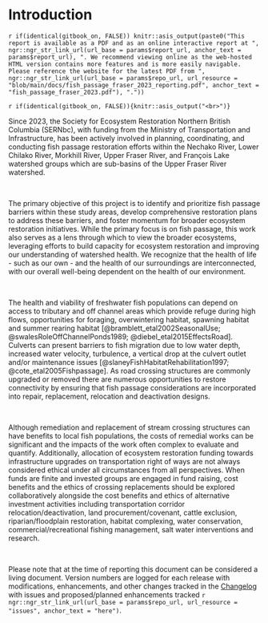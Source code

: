 

# Introduction {-}

`r if(identical(gitbook_on, FALSE)) knitr::asis_output(paste0("This report is available as a PDF and as an online interactive report at ", ngr::ngr_str_link_url(url_base = params$report_url, anchor_text = params$report_url), ". We recommend viewing online as the web-hosted HTML version contains more features and is more easily navigable. Please reference the website for the latest PDF from ", ngr::ngr_str_link_url(url_base = params$repo_url, url_resource = "blob/main/docs/fish_passage_fraser_2023_reporting.pdf", anchor_text = "fish_passage_fraser_2023.pdf"), "."))`

`r if(identical(gitbook_on, FALSE)){knitr::asis_output("<br>")}`

Since 2023, the Society for Ecosystem Restoration Northern British Columbia (SERNbc), with funding from the Ministry of Transportation and Infrastructure, has been actively involved in planning, coordinating, and conducting fish passage restoration efforts within the Nechako River, Lower Chilako River, Morkhill River, Upper Fraser River, and François Lake watershed groups which are sub-basins of the Upper Fraser River watershed. 

<br>

The primary objective of this project is to identify and prioritize fish passage barriers within these study areas,
develop comprehensive restoration plans to address these barriers, and foster momentum for broader ecosystem restoration
initiatives. While the primary focus is on fish passage, this work also serves as a lens through which to view the
broader ecosystems, leveraging efforts to build capacity for ecosystem restoration and improving our understanding of
watershed health. We recognize that the health of life - such as our own - and the health of our surroundings are
interconnected, with our overall well-being dependent on the health of our environment.

<br>


The health and viability of freshwater fish populations can depend on access to tributary and off channel areas which provide refuge during high flows, opportunities for foraging, overwintering habitat, spawning habitat and summer rearing habitat [@bramblett_etal2002SeasonalUse; @swalesRoleOffChannelPonds1989; @diebel_etal2015EffectsRoad].  Culverts can present barriers to fish migration due to low water depth, increased water velocity, turbulence, a vertical drop at the culvert outlet and/or maintenance issues [@slaneyFishHabitatRehabilitation1997; @cote_etal2005Fishpassage]. As road crossing structures are commonly upgraded or removed there are numerous opportunities to restore connectivity by ensuring that fish passage considerations are incorporated into repair, replacement, relocation and deactivation designs. 

<br>

Although remediation and replacement of stream crossing structures can have benefits to local fish populations, the costs of remedial works can be significant and the impacts of the work often complex to evaluate and quantify. Additionally, allocation of ecosystem restoration funding towards infrastructure upgrades on transportation right of ways are not always considered ethical under all circumstances from all perspectives. When funds are finite and invested groups are engaged in fund raising, cost benefits and the ethics of crossing replacements should be explored collaboratively alongside the cost benefits and ethics of alternative investment activities including transportation corridor relocation/deactivation, land procurement/covenant, cattle exclusion, riparian/floodplain restoration, habitat complexing, water conservation,  commercial/recreational fishing management, salt water interventions and research.

<br>

Please note that at the time of reporting this document can be considered a living document. Version numbers are logged for each release with modifications, enhancements, and other changes tracked in the [Changelog](#changelog) with issues and proposed/planned enhancements tracked `r ngr::ngr_str_link_url(url_base = params$repo_url, url_resource = "issues", anchor_text = "here")`.
